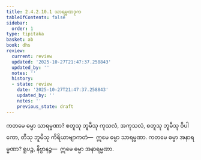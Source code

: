 ```yaml
---
title: 2.4.2.10.1 သာရမ္မဏဒုက
tableOfContents: false
sidebar:
  order: 1
type: tipitaka
basket: ab
book: dhs
review:
  current: review
  updated: '2025-10-27T21:47:37.258843'
  updated_by: ''
  notes: ''
  history:
  - state: review
    date: '2025-10-27T21:47:37.258843'
    updated_by: ''
    notes: ''
    previous_state: draft
---
```



<ReviewStatus review={frontmatter.review} showDetails={true} />

<HypothesisAnnotation frontmatter={frontmatter} />

<DynamicBreadcrumb />

<Division number="1525" book="dhs" e="ch" v="29" p="287">

<Paragraph number="2236" book="dhs">
ကတမေ ဓမ္မာ သာရမ္မဏာ? စတူသု ဘူမီသု ကုသလံ, အကုသလံ, စတူသု ဘူမီသု ဝိပါကော, တီသု ဘူမီသု ကိရိယာဗျာကတံ—  ဣမေ ဓမ္မာ သာရမ္မဏာ.
</Paragraph>

</Division>
<Division number="1526" book="dhs" e="ch" v="29" p="287">

<Paragraph number="2237" book="dhs">
ကတမေ ဓမ္မာ အနာရမ္မဏာ? ရူပဉ္စ, နိဗ္ဗာနဉ္စ—  ဣမေ ဓမ္မာ အနာရမ္မဏာ.
</Paragraph>
</Division>